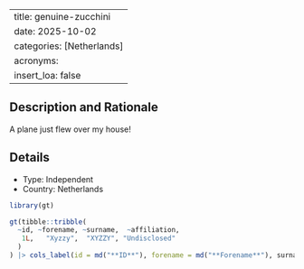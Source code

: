 
---
title: genuine-zucchini
date: 2025-10-02
categories: [Netherlands]
acronyms:
  insert_loa: false
---

## Description and Rationale

A plane just flew over my house!

## Details

* Type: Independent
* Country: Netherlands

```r
library(gt)

gt(tibble::tribble(
  ~id, ~forename, ~surname,  ~affiliation,
   1L,   "Xyzzy",  "XYZZY", "Undisclosed"
  )
) |> cols_label(id = md("**ID**"), forename = md("**Forename**"), surname ~ md("**Surname**"), affiliation ~ md("**Affiliation**"))
```

